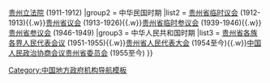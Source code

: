 {{Navbox
|name = 贵州民意机构
|title = [[贵州]]民意机构
|state = {{{state|autocollapse}}}
|group1 = 清末时朝
|list1 = [[贵州咨议局]] (1909-1911){{.w}}[[贵州立法院]] (1911-1912)
|group2 = 中华民国时期
|list2 = [[贵州省议会|贵州省临时议会]] (1912-1913){{.w}}[[贵州省议会]] (1913-1926){{.w}}[[贵州省临时参议会]] (1939-1946){{.w}}[[贵州省参议会]] (1946-1949)
|group3 = 中华人民共和国时期
|list3 = [[贵州省各族各界人民代表会议]] (1951-1955){{.w}}[[贵州省人民代表大会]] (1954至今){{.w}}[[中国人民政治协商会议贵州省委员会]] (1955至今)
}}<noinclude>
[[Category:中国地方政府机构导航模板]]
</noinclude>